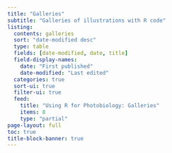 ```yaml
---
title: "Galleries"
subtitle: "Galleries of illustrations with R code"
listing:
  contents: galleries
  sort: "date-modified desc"
  type: table
  fields: [date-modified, date, title]
  field-display-names:
    date: "First published"
    date-modified: "Last edited"  
  categories: true
  sort-ui: true
  filter-ui: true
  feed: 
    title: "Using R for Photobiology: Galleries" 
    items: 8
    type: "partial"
page-layout: full
toc: true
title-block-banner: true
---
```


